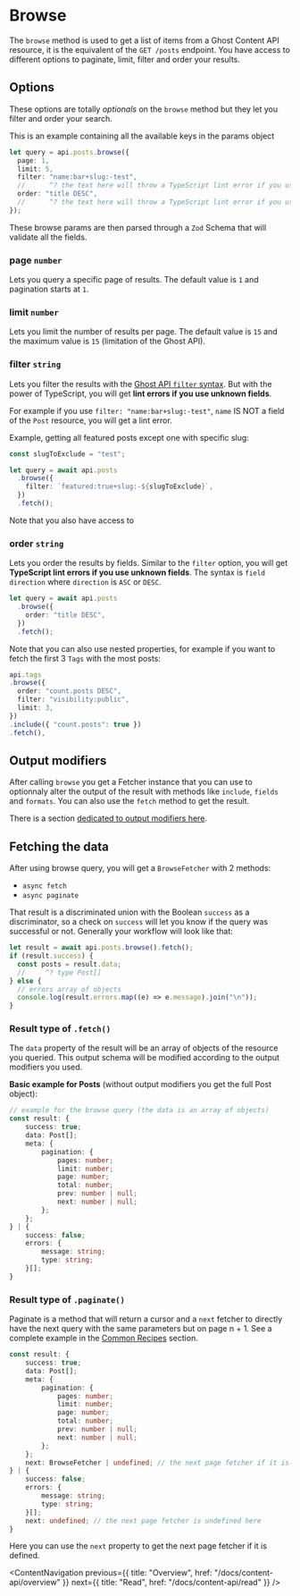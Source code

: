 # Browse

The `browse` method is used to get a list of items from a Ghost Content API resource, it is the equivalent of the `GET /posts` endpoint. You have access to different options to paginate, limit, filter and order your results.

## Options

These options are totally _optionals_ on the `browse` method but they let you filter and order your search.

This is an example containing all the available keys in the params object

```ts
let query = api.posts.browse({
  page: 1,
  limit: 5,
  filter: "name:bar+slug:-test",
  //      ^? the text here will throw a TypeScript lint error if you use unknown fields.
  order: "title DESC",
  //      ^? the text here will throw a TypeScript lint error if you use unknown fields.
});
```

These browse params are then parsed through a `Zod` Schema that will validate all the fields.

### page `number`

Lets you query a specific page of results. The default value is `1` and pagination starts at `1`.

### limit `number`

Lets you limit the number of results per page. The default value is `15` and the maximum value is `15` (limitation of the Ghost API).

### filter `string`

Lets you filter the results with the [Ghost API `filter` syntax](https://ghost.org/docs/content-api/#filtering). But with the power of TypeScript, you will get **lint errors if you use unknown fields**.

For example if you use `filter: "name:bar+slug:-test"`, `name` IS NOT a field of the `Post` resource, you will get a lint error.

Example, getting all featured posts except one with specific slug:

```ts
const slugToExclude = "test";

let query = await api.posts
  .browse({
    filter: `featured:true+slug:-${slugToExclude}`,
  })
  .fetch();
```

Note that you also have access to

### order `string`

Lets you order the results by fields. Similar to the `filter` option, you will get **TypeScript lint errors if you use unknown fields**. The syntax is `field direction` where `direction` is `ASC` or `DESC`.

```ts
let query = await api.posts
  .browse({
    order: "title DESC",
  })
  .fetch();
```

Note that you can also use nested properties, for example if you want to fetch the first 3 `Tags` with the most posts:

```ts
api.tags
.browse({
  order: "count.posts DESC",
  filter: "visibility:public",
  limit: 3,
})
.include({ "count.posts": true })
.fetch(),
```

## Output modifiers

After calling `browse` you get a Fetcher instance that you can use to optionnaly alter the output of the result with methods like `include`, `fields` and `formats`. You can also use the `fetch` method to get the result.

There is a section [dedicated to output modifiers here](/docs/content-api/output-modifiers).

## Fetching the data

After using browse query, you will get a `BrowseFetcher` with 2 methods:

- `async fetch`
- `async paginate`

That result is a discriminated union with the Boolean `success` as a discriminator, so a check on `success` will let you know if the query was successful or not. Generally your workflow will look like that:

```ts
let result = await api.posts.browse().fetch();
if (result.success) {
  const posts = result.data;
  //     ^? type Post[]
} else {
  // errors array of objects
  console.log(result.errors.map((e) => e.message).join("\n"));
}
```

### Result type of `.fetch()`

The `data` property of the result will be an array of objects of the resource you queried. This output schema will be modified according to the output modifiers you used.

**Basic example for Posts** (without output modifiers you get the full Post object):

```ts
// example for the browse query (the data is an array of objects)
const result: {
    success: true;
    data: Post[];
    meta: {
        pagination: {
            pages: number;
            limit: number;
            page: number;
            total: number;
            prev: number | null;
            next: number | null;
        };
    };
} | {
    success: false;
    errors: {
        message: string;
        type: string;
    }[];
}
```

### Result type of `.paginate()`

Paginate is a method that will return a cursor and a `next` fetcher to directly have the next query with the same parameters but on page n + 1. See a complete example in the [Common Recipes](/docs/content-api/common-recipes) section.

```ts
const result: {
    success: true;
    data: Post[];
    meta: {
        pagination: {
            pages: number;
            limit: number;
            page: number;
            total: number;
            prev: number | null;
            next: number | null;
        };
    };
    next: BrowseFetcher | undefined; // the next page fetcher if it is defined
} | {
    success: false;
    errors: {
        message: string;
        type: string;
    }[];
    next: undefined; // the next page fetcher is undefined here
}
```

Here you can use the `next` property to get the next page fetcher if it is defined.

<ContentNavigation
  previous={{ title: "Overview", href: "/docs/content-api/overview" }}
  next={{ title: "Read", href: "/docs/content-api/read" }}
/>
